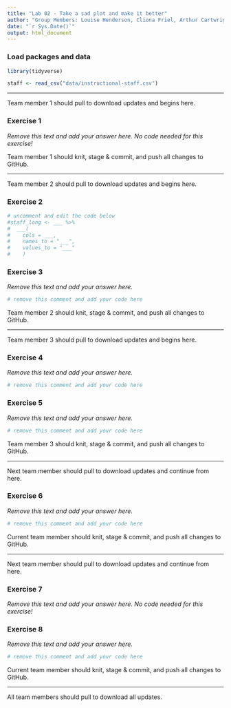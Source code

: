 ```yaml
---
title: "Lab 02 - Take a sad plot and make it better"
author: "Group Members: Louise Henderson, Cliona Friel, Arthur Cartwright and Aoife Loftus"
date: "`r Sys.Date()`"
output: html_document
---
```


### Load packages and data

```r
library(tidyverse) 
```

```r
staff <- read_csv("data/instructional-staff.csv")
```


--------


Team member 1 should pull to download updates and begins here.



### Exercise 1

*Remove this text and add your answer here. No code needed for this exercise!*


Team member 1 should knit, stage & commit, and push all changes to GitHub.

--------

Team member 2 should pull to download updates and begins here.

### Exercise 2

```r
# uncomment and edit the code below
#staff_long <- ___ %>%
#  ___(
#    cols = ___, 
#    names_to = "___",
#    values_to = "___"
#    )
```


### Exercise 3

*Remove this text and add your answer here.*

```r
# remove this comment and add your code here
```


Team member 2 should knit, stage & commit, and push all changes to GitHub.

--------

Team member 3 should pull to download updates and begins here.


### Exercise 4

*Remove this text and add your answer here.*

```r
# remove this comment and add your code here
```


### Exercise 5

*Remove this text and add your answer here.*

```r
# remove this comment and add your code here
```


Team member 3 should knit, stage & commit, and push all changes to GitHub.

--------

Next team member should pull to download updates and continue from here.


### Exercise 6

*Remove this text and add your answer here.*

```r
# remove this comment and add your code here
```


Current team member should knit, stage & commit, and push all changes to GitHub.

--------

Next team member should pull to download updates and continue from here.


### Exercise 7

*Remove this text and add your answer here. No code needed for this exercise!*


### Exercise 8

*Remove this text and add your answer here.*

```r
# remove this comment and add your code here
```


Current team member should knit, stage & commit, and push all changes to GitHub.

--------

All team members should pull to download all updates.


